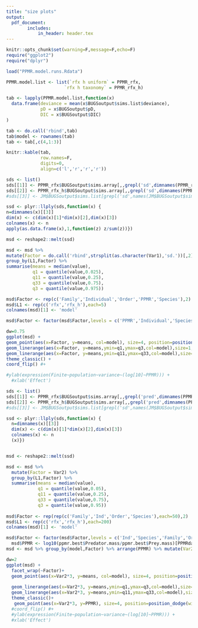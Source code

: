 ```yaml
---
title: "size plots"
output:
  pdf_document:
        includes:
            in_header: header.tex 
---
```


```r

knitr::opts_chunk$set(warning=F,message=F,echo=F)
require("ggplot2")
require("dplyr")

```


```r

load("PPMR.model.runs.Rdata")

PPMR.model.list <- list(`rfx h uniform` = PPMR_rfx,
                      `rfx h taxonomy` = PPMR_rfx_h)

tab <- lapply(PPMR.model.list,function(x)
  data.frame(deviance = mean(x$BUGSoutput$sims.list$deviance),
             pD = x$BUGSoutput$pD,
             DIC = x$BUGSoutput$DIC)
)

tab <- do.call('rbind',tab)
tab$model <- rownames(tab)
tab <- tab[,c(4,1:3)]

knitr::kable(tab,
             row.names=F,
             digits=0,
             align=c('l','r','r','r')) 

```


```r

sds <- list()
sds[[1]] <- PPMR_rfx$BUGSoutput$sims.array[,,grepl('sd',dimnames(PPMR_rfx$BUGSoutput$sims.array)[[3]])]
sds[[2]] <- PPMR_rfx_h$BUGSoutput$sims.array[,,grepl('sd',dimnames(PPMR_rfx_h$BUGSoutput$sims.array)[[3]]) & !grepl('sigma',dimnames(PPMR_rfx_h$BUGSoutput$sims.array)[[3]])]
#sds[[3]] <- JM$BUGSoutput$sims.list[grepl('sd',names(JM$BUGSoutput$sims.list))]

ssd <- plyr::llply(sds,function(x) {
n=dimnames(x)[[3]]
dim(x) <- c(dim(x)[1]*dim(x)[2],dim(x)[3])
colnames(x) <- n
apply(as.data.frame(x),1,function(z) z/sum(z))})

msd <- reshape2::melt(ssd)

msd <- msd %>% 
mutate(Factor = do.call('rbind',strsplit(as.character(Var1),'sd.'))[,2]) %>%
group_by(L1,Factor) %>%
summarise(means = median(value),
          q1 = quantile(value,0.025),
          q11 = quantile(value,0.25),
          q33 = quantile(value,0.75),
          q3 = quantile(value,0.975))

msd$Factor <- rep(c('Family','Individual','Order','PPMR','Species'),2)
msd$L1 <- rep(c('rfx','rfx_h'),each=5)
colnames(msd)[1] <- 'model'

msd$Factor <- factor(msd$Factor,levels = c('PPMR','Individual','Species','Family','Order'))

dw=0.75
ggplot(msd) + 
geom_point(aes(x=Factor, y=means, col=model), size=4, position=position_dodge(width=dw)) + 
geom_linerange(aes(x=Factor, y=means,ymin=q1,ymax=q3,col=model),size=1,position=position_dodge(width=dw)) + 
geom_linerange(aes(x=Factor, y=means,ymin=q11,ymax=q33,col=model),size=2,position=position_dodge(width=dw)) + 
theme_classic() + 
coord_flip() #+ 

#ylab(expression(Finite~population~variance~(log[10]~PPMR))) + 
  #xlab('Effect')

```

\newpage
\blandscape
```r

sds <- list()
sds[[1]] <- PPMR_rfx$BUGSoutput$sims.array[,,grepl('pred',dimnames(PPMR_rfx$BUGSoutput$sims.array)[[3]])]
sds[[2]] <- PPMR_rfx_h$BUGSoutput$sims.array[,,grepl('pred',dimnames(PPMR_rfx_h$BUGSoutput$sims.array)[[3]])]
#sds[[3]] <- JM$BUGSoutput$sims.list[grepl('sd',names(JM$BUGSoutput$sims.list))]

ssd <- plyr::llply(sds,function(x) {
  n=dimnames(x)[[3]]
  dim(x) <- c(dim(x)[1]*dim(x)[2],dim(x)[3])
  colnames(x) <- n
  (x)})


msd <- reshape2::melt(ssd)

msd <- msd %>% 
  mutate(Factor = Var2) %>%
  group_by(L1,Factor) %>%
  summarise(means = median(value),
            q1 = quantile(value,0.05),
            q11 = quantile(value,0.25),
            q33 = quantile(value,0.75),
            q3 = quantile(value,0.95))
  
msd$Factor <- rep(rep(c('Family','Ind','Order','Species'),each=50),2)
msd$L1 <- rep(c('rfx','rfx_h'),each=200)
colnames(msd)[1] <- 'model'

msd$Factor <- factor(msd$Factor,levels = c('Ind','Species','Family','Order'))
  msd$PPMR <- log10(ppmr.best$Predator.mass/ppmr.best$Prey.mass)[PPMRdata_rfx_h$pred]
msd <- msd %>% group_by(model,Factor) %>% arrange(PPMR) %>% mutate(Var2 = 1:n())

dw=2
ggplot(msd) + 
  facet_wrap(~Factor)+
  geom_point(aes(x=Var2*3, y=means, col=model), size=4, position=position_dodge(width=dw)) + 
 
  geom_linerange(aes(x=Var2*3, y=means,ymin=q1,ymax=q3,col=model),size=1, position=position_dodge(width=dw)) + 
  geom_linerange(aes(x=Var2*3, y=means,ymin=q11,ymax=q33,col=model),size=2, position=position_dodge(width=dw)) + 
  theme_classic()+
   geom_point(aes(x=Var2*3, y=PPMR), size=4, position=position_dodge(width=dw)) 
  #coord_flip() #+ 
  #ylab(expression(Finite~population~variance~(log[10]~PPMR))) + 
  #xlab('Effect')

```

\elandscape